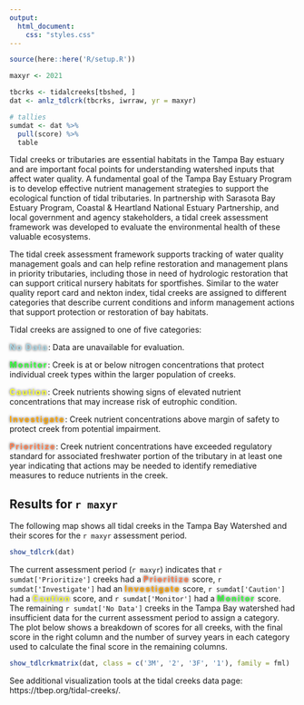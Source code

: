 ```yaml
---
output:
  html_document:
    css: "styles.css"
---
```


```r
source(here::here('R/setup.R'))

maxyr <- 2021

tbcrks <- tidalcreeks[tbshed, ]
dat <- anlz_tdlcrk(tbcrks, iwrraw, yr = maxyr)

# tallies
sumdat <- dat %>% 
  pull(score) %>% 
  table
```

Tidal creeks or tributaries are essential habitats in the Tampa Bay estuary and are important focal points for understanding watershed inputs that affect water quality. A fundamental goal of the Tampa Bay Estuary Program is to develop effective nutrient management strategies to support the ecological function of tidal tributaries. In partnership with Sarasota Bay Estuary Program, Coastal & Heartland National Estuary Partnership, and local government and agency stakeholders, a tidal creek assessment framework was developed to evaluate the environmental health of these valuable ecosystems. 

The tidal creek assessment framework supports tracking of water quality management goals and can help refine restoration and management plans in priority tributaries, including those in need of hydrologic restoration that can support critical nursery habitats for sportfishes.  Similar to the water quality report card and nekton index, tidal creeks are assigned to different categories that describe current conditions and inform management actions that support protection or restoration of bay habitats.

Tidal creeks are assigned to one of five categories: 

<span style="color:#ADD8E6; text-shadow: 0 0 4px #333; letter-spacing: 2px">__No Data__</span>: Data are unavailable for evaluation.

<span style="color:#33FF3B; text-shadow: 0 0 4px #333; letter-spacing: 2px">__Monitor__</span>: Creek is at or below nitrogen concentrations that protect individual creek types within the larger population of creeks.

<span style="color:#F9FF33; text-shadow: 0 0 4px #333; letter-spacing: 2px">__Caution__</span>: Creek nutrients showing signs of elevated nutrient concentrations that may increase risk of eutrophic condition.

<span style="color:#FFA500; text-shadow: 0 0 4px #333; letter-spacing: 2px">__Investigate__</span>: Creek nutrient concentrations above margin of safety to protect creek from potential impairment.  

<span style="color:#FF7F50; text-shadow: 0 0 4px #333; letter-spacing: 2px">__Prioritize__</span>: Creek nutrient concentrations have exceeded regulatory standard for associated freshwater portion of the tributary in at least one year indicating that actions may be needed to identify remediative measures to reduce nutrients in the creek.

## Results for `r maxyr`

The following map shows all tidal creeks in the Tampa Bay Watershed and their scores for the `r maxyr` assessment period. 

```r
show_tdlcrk(dat)
```

The current assessment period (`r maxyr`) indicates that `r sumdat['Prioritize']` creeks had a <span style="color:#FF7F50; text-shadow: 0 0 4px #333; letter-spacing: 2px">__Prioritize__</span> score, `r sumdat['Investigate']` had an <span style="color:#FFA500; text-shadow: 0 0 4px #333; letter-spacing: 2px">__Investigate__</span> score, `r sumdat['Caution']` had a <span style="color:#F9FF33; text-shadow: 0 0 4px #333; letter-spacing: 2px">__Caution__</span> score, and `r sumdat['Monitor']` had a <span style="color:#33FF3B; text-shadow: 0 0 4px #333; letter-spacing: 2px">__Monitor__</span> score.  The remaining `r sumdat['No Data']` creeks in the Tampa Bay watershed had insufficient data for the current assessment period to assign a category.  The plot below shows a breakdown of scores for all creeks, with the final score in the right column and the number of survey years in each category used to calculate the final score in the remaining columns. 

```r
show_tdlcrkmatrix(dat, class = c('3M', '2', '3F', '1'), family = fml)
```

See additional visualization tools at the tidal creeks data page: https://tbep.org/tidal-creeks/.

<script type="text/javascript" src="js/iframeResizer.contentWindow.min.js"></script>
